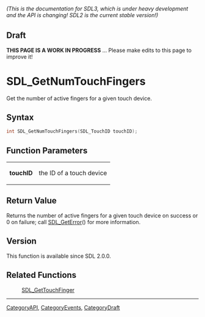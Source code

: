 ====== (This is the documentation for SDL3, which is under heavy development and the API is changing! SDL2 is the current stable version!) ======

== Draft ==

'''THIS PAGE IS A WORK IN PROGRESS''' ... Please make edits to this page to improve it!



<!-- #*^*^*^*^*See https://wiki.libsdl.org/SGFunctions for details on editing this page*^*^*^*^* -->
= SDL_GetNumTouchFingers =

Get the number of active fingers for a given touch device.

== Syntax ==

<syntaxhighlight lang='c'>
int SDL_GetNumTouchFingers(SDL_TouchID touchID);
</syntaxhighlight>

== Function Parameters ==

{|
|'''touchID'''
|the ID of a touch device
|}

== Return Value ==

Returns the number of active fingers for a given touch device on success or
0 on failure; call [[SDL_GetError]]() for more information.

== Version ==

This function is available since SDL 2.0.0.

== Related Functions ==

:[[SDL_GetTouchFinger]]

----
[[CategoryAPI]], [[CategoryEvents]], [[CategoryDraft]]
<!-- #See the Style Guide for instructions on editing the footer. -->


